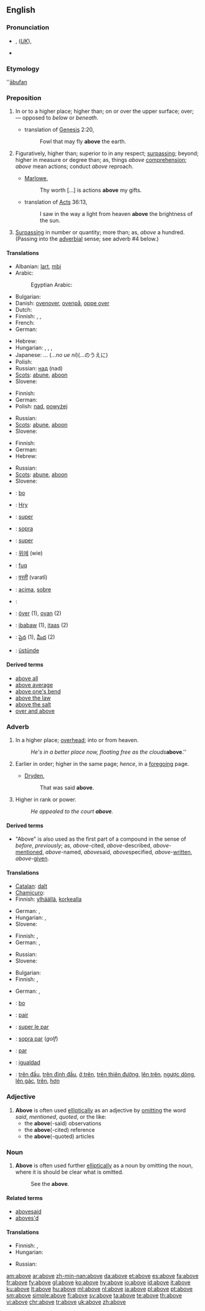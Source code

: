 {{wikipedia}}
==English==

{{rank|year|dear|high|297|above|received|read|together}}

===Pronunciation===
* {{IPAchar|/ə-bŭv/}}, (''[[Received Pronunciation|UK]]''){{IPA|/əˈbʌv/}}, {{SAMPA|/@"bVv/}}
*: {{IPAchar|[[Rhymes:English:-ʌv|Rhymes: -ʌv]]}}
* {{audio|en-us-above.ogg|Audio (US)}}

===Etymology===
{{etyl|ang}} ''[[ābufan]]

===Preposition===
{{en-prep}}

# In or to a higher place; higher than; on or over the upper surface; over; — opposed to ''below'' or ''beneath''.
#* {{rfdate}} translation of [[w:Genesis|Genesis]] 2:20,
#*: Fowl that may fly '''above''' the earth.
# Figuratively, higher than; superior to in any respect; [[surpassing]]; beyond; higher in measure or degree than; as, things ''above'' [[comprehension]]; ''above'' mean actions; conduct ''above'' reproach.
#* {{rfdate}} [[w:Marlowe|Marlowe]],
#*: Thy worth […] is actions '''above''' my gifts.
#* {{rfdate}} translation of [[w:Acts|Acts]] 36:13,
#*: I saw in the way a light from heaven '''above''' the brightness of the sun.
# [[surpassing|Surpassing]] in number or quantity; more than; as, ''above'' a hundred. (Passing into the [[adverbial]] sense; see adverb #4 below.)

====Translations====
{{trans-top|in or to a higher place}}
* Albanian: [[lart]], [[mbi]]
* Arabic: {{t-|ar|فوق|alt=فَوقَ|tr=fawqa|sc=Arab}}
*: Egyptian Arabic: {{tø|arz|فوق|tr=fawq|sc=Arab|xs=Egyptian Arabic}}
* Bulgarian: {{t|bg|над, отгоре на, по-високо от|sc=Cyrl}}
* Danish: [[ovenover]], [[ovenpå]], [[oppe over]]
* Dutch: {{t+|nl|boven}}
* Finnish: {{t-|fi|yllä}}, {{t-|fi|yläpuolella}}, {{t-|fi|päällä}}
* French: {{t|fr|au-dessus de}}
* German: {{t+|de|über}}
{{trans-mid}}
* Hebrew: {{t-|he|מעל|tr=me`ál|sc=Hebr}}
* Hungarian: {{t+|hu|fölött}}, {{t+|hu|felett}}, {{t+|hu|fölé}}, {{t|hu|felé}}
* Japanese: ...{{t|ja|の上に|sc=Jpan}} (...''no ue ni'')(...のうえに)
* Polish: {{t+|pl|nad}}
* Russian: [[над]] (nad)
* [[Scots]]: [[abune]], [[aboon]]
* Slovene: {{t+|sl|nad}}
{{trans-bottom}}

{{trans-top|superior to, surpassing}}
* Finnish: {{t-|fi|yläpuolella}}
* German: {{t+|de|über}}
* Polish: [[nad]], [[powyżej]]
{{trans-mid}}
* Russian: {{t+|ru|превыше|tr=pr'evýše|sc=Cyrl}}
* [[Scots]]: [[abune]], [[aboon]]
* Slovene: {{t+|sl|nad}}
{{trans-bottom}}

{{trans-top|more}}
* Finnish: {{t+|fi|yli}}
* German: {{t+|de|über}}
* Hebrew: {{t-|he|מעל|tr=me`ál|sc=Hebr}}
{{trans-mid}}
* Russian: {{t+|ru|свыше|tr=svýše|sc=Cyrl}}
* [[Scots]]: [[abune]], [[aboon]]
* Slovene: {{t+|sl|nad}}
{{trans-bottom}}

{{checktrans-top}}
* {{ttbc|Afrikaans}}: [[bo]]
* {{ttbc|Egyptian}}: [[Hry]]
* {{ttbc|Interlingua}}: [[super]]
* {{ttbc|Italian}}: [[sopra]]
* {{ttbc|Latin}}: [[super]]
* {{ttbc|Korean}}: [[위에]] (wie)
{{trans-mid}}
* {{ttbc|Maltese}}: [[fuq]]
* {{ttbc|Marathi}}: [[वरती]] (varatī)
* {{ttbc|Portuguese}}: [[acima]], [[sobre#Portuguese|sobre]]
* {{ttbc|Spanish}}: {{t+|es|sobre}}
* {{ttbc|Swedish}}: [[över]] (1), [[ovan]] (2)
* {{ttbc|Tagalog}}: [[ibabaw]] (1), [[itaas]] (2)
* {{ttbc|Telugu}}: [[పైన]] (1), [[మీద]] (2)
* {{ttbc|Turkish}}: [[üstünde]]
{{trans-bottom}}

====Derived terms====
* [[above all]]
* [[above average]]
* [[above one's bend]]
* [[above the law]]
* [[above the salt]]
* [[over and above]]

===Adverb===
{{en-adv|-}}

# In a higher place; [[overhead]]; into or from heaven.
#: ''He's in a better place now, floating free as the clouds '''''above'''.''
# Earlier in order; higher in the same page; ''hence'', in a [[foregoing]] page.
#* {{rfdate}} [[w:Dryden|Dryden]],
#*: That was said '''above'''.
# Higher in rank or power.
#: ''He appealed to the court '''above'''.''

====Derived terms====
* "Above" is also used as the first part of a compound in the sense of ''before'', ''previously''; as, ''above''-cited, ''above''-described, ''above''-[[mentioned]], ''above''-named, ''above''said, ''above''specified, ''above''-[[written]], ''above''-[[given]].

====Translations====
{{trans-top|in a higher place}}
* [[Catalan]]: [[dalt]]
* [[Chamicuro]]: {{tø|ccc|i'yijku shana}}
* Finnish: [[ylhäällä]], [[korkealla]]
{{trans-mid}}
* German: {{t+|de|höher}}, {{t+|de|über}}
* Hungarian: {{t+|hu|fent}}, {{t|hu|felül}}
* Slovene: {{t+|sl|zgoraj}}
{{trans-bottom}}

{{trans-top|earlier in order}}
* Finnish: {{t-|fi|yllä}}, {{t-|fi|edellä}}
* German: {{t+|de|früher}}, {{t+|de|vorher}}
{{trans-mid}}
* Russian: {{t+|ru|выше|tr=výše|sc=Cyrl}}
* Slovene: {{t+|sl|zgoraj}}
{{trans-bottom}}

{{trans-top|higher in rank}}
* Bulgarian: {{t|bg|по-горе, с по-висок ранг|sc=Cyrl}}
* Finnish: {{t-|fi|ylempänä}}, {{t-|fi|yläpuolella}}
{{trans-mid}}
* German: {{t+|de|ranghöher}}, {{t+|de|vorgesetzt}}
{{trans-bottom}}

{{checktrans-top}}
* {{ttbc|Afrikaans}}: [[bo]]
* {{ttbc|French}}: [[pair]]
* {{ttbc|Interlingua}}: [[super le par]]
{{trans-mid}}
* {{ttbc|Italian}}: [[sopra par]] (''golf'')
* {{ttbc|Portuguese}}: [[par]]
* {{ttbc|Spanish}}: [[igualdad]]
* {{ttbc|Vietnamese}}: [[trên đầu]], [[trên đỉnh đầu]], [[ở trên]], [[trên thiên đường]], [[lên trên]], [[ngược dòng]], [[lên gác]], [[trên]], [[hơn]]
{{trans-bottom}}

===Adjective===
{{en-adj|-}}

# '''Above''' is often used [[elliptical]]ly as an adjective by [[omit]]ting the word ''said'', ''mentioned'', ''quoted'', or the like:
#* the '''above'''(-said) observations
#* the '''above'''(-cited) reference
#* the '''above'''(-quoted) articles

===Noun===
{{en-noun|-}}

# '''Above''' is often used further [[elliptical]]ly as a noun by omitting the noun, where it is should be clear what is omitted.
#: See the '''above'''.

====Related terms====
* [[abovesaid]]
* [[aboves'd]]

====Translations====
{{trans-top|above-mentioned}}
* Finnish: {{t|fi|yllä mainittu}}, {{t-|fi|edellä mainittu}}
* Hungarian: {{t|hu|fentemlített}}
{{trans-mid}}
* Russian: {{t|ru|вышеупомянутый|tr=vyšeupom'ánutyj|sc=Cyrl}}
{{trans-bottom}}

[[am:above]]
[[ar:above]]
[[zh-min-nan:above]]
[[da:above]]
[[et:above]]
[[es:above]]
[[fa:above]]
[[fr:above]]
[[fy:above]]
[[gl:above]]
[[ko:above]]
[[hy:above]]
[[io:above]]
[[id:above]]
[[it:above]]
[[ku:above]]
[[lt:above]]
[[hu:above]]
[[ml:above]]
[[nl:above]]
[[ja:above]]
[[pl:above]]
[[pt:above]]
[[sm:above]]
[[simple:above]]
[[fi:above]]
[[sv:above]]
[[ta:above]]
[[te:above]]
[[th:above]]
[[vi:above]]
[[chr:above]]
[[tr:above]]
[[uk:above]]
[[zh:above]]
